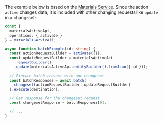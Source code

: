 The example below is based on the [Materials Service](https://api.sap.com/api/MaterialsService/overview).
Since the action `active` changes data, it is included with other changing requests like `update` in a changeset:

```ts
const {
  materialsActiveApi,
  operations: { activate }
} = materialsService();

async function batchExample(id: string) {
  const actionRequestBuilder = activate({});
  const updateRequestBuilder = materialsActiveApi
    .requestBuilder()
    .update(materialsActiveApi.entityBuilder().fromJson({ id }));

  // Execute batch request with one changeset
  const batchResponses = await batch(
    changeset(actionRequestBuilder, updateRequestBuilder)
  ).execute(destination);

  // Get response for the changeset request
  const changesetResponse = batchResponses[0];

  // ...
}
```
